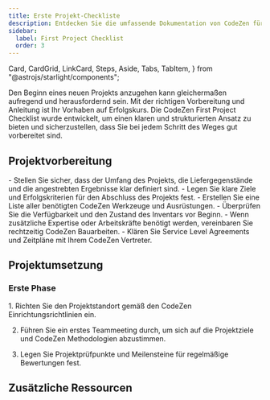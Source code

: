 ```yaml
---
title: Erste Projekt-Checkliste
description: Entdecken Sie die umfassende Dokumentation von CodeZen für einen eingehenden Einblick in unsere erstklassigen Werkzeuge und Bauleistungen. 
sidebar:
  label: First Project Checklist
  order: 3
---
```

  Card,
  CardGrid,
  LinkCard,
  Steps,
  Aside,
  Tabs,
  TabItem,
} from "@astrojs/starlight/components";

Den Beginn eines neuen Projekts anzugehen kann gleichermaßen aufregend und herausfordernd sein. Mit der richtigen Vorbereitung und Anleitung ist Ihr Vorhaben auf Erfolgskurs. Die CodeZen First Project Checklist wurde entwickelt, um einen klaren und strukturierten Ansatz zu bieten und sicherzustellen, dass Sie bei jedem Schritt des Weges gut vorbereitet sind.

## Projektvorbereitung

<CardGrid>
  <Card title="Umfang und Ziele">
    - Stellen Sie sicher, dass der Umfang des Projekts, die Liefergegenstände und die angestrebten Ergebnisse klar definiert sind.
    - Legen Sie klare Ziele und Erfolgskriterien für den Abschluss des Projekts fest.
  </Card>
  <Card title="Werkzeuge und Ausrüstung">
    - Erstellen Sie eine Liste aller benötigten CodeZen Werkzeuge und Ausrüstungen.
    - Überprüfen Sie die Verfügbarkeit und den Zustand des Inventars vor Beginn.
  </Card>
  <Card title="Dienstleistungen arrangieren">
    - Wenn zusätzliche Expertise oder Arbeitskräfte benötigt werden, vereinbaren Sie rechtzeitig CodeZen Bauarbeiten.
    - Klären Sie Service Level Agreements und Zeitpläne mit Ihrem CodeZen Vertreter.
  </Card>
</CardGrid>

## Projektumsetzung
### Erste Phase
<Steps>
1. Richten Sie den Projektstandort gemäß den CodeZen Einrichtungsrichtlinien ein.

2. Führen Sie ein erstes Teammeeting durch, um sich auf die Projektziele und CodeZen Methodologien abzustimmen.

3. Legen Sie Projektprüfpunkte und Meilensteine für regelmäßige Bewertungen fest.
</Steps>

## Zusätzliche Ressourcen
<CardGrid>
<LinkCard
  title="Ausführliche Anleitungen"
  description="Greifen Sie auf umfangreiche Dokumentationen und Benutzerhandbücher für CodeZen Werkzeuge und Dienstleistungen zu."
  href="de/guides/getting-started"
/>
<LinkCard
  title="Support-Kontakte"
  description="Halten Sie die Kontaktdaten für den CodeZen Support bereit, der Ihnen während Ihres Projekts zur Verfügung steht."
  href="de/guides/getting-started"
/>
<LinkCard
  title="Fortgeschrittenes Lernen"
  description="Erkunden Sie weitere Bildungsressourcen von CodeZen, um Ihre Fähigkeiten und Ihr Wissensniveau zu verfeinern."
  href="de/guides/getting-started"
/>
</CardGrid>